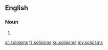 ==English==

===Noun===
{{head|en|plural}}

# {{plural of|soloism|lang=en|nocat=1}}

[[ar:soloisms]]
[[fr:soloisms]]
[[ku:soloisms]]
[[my:soloisms]]